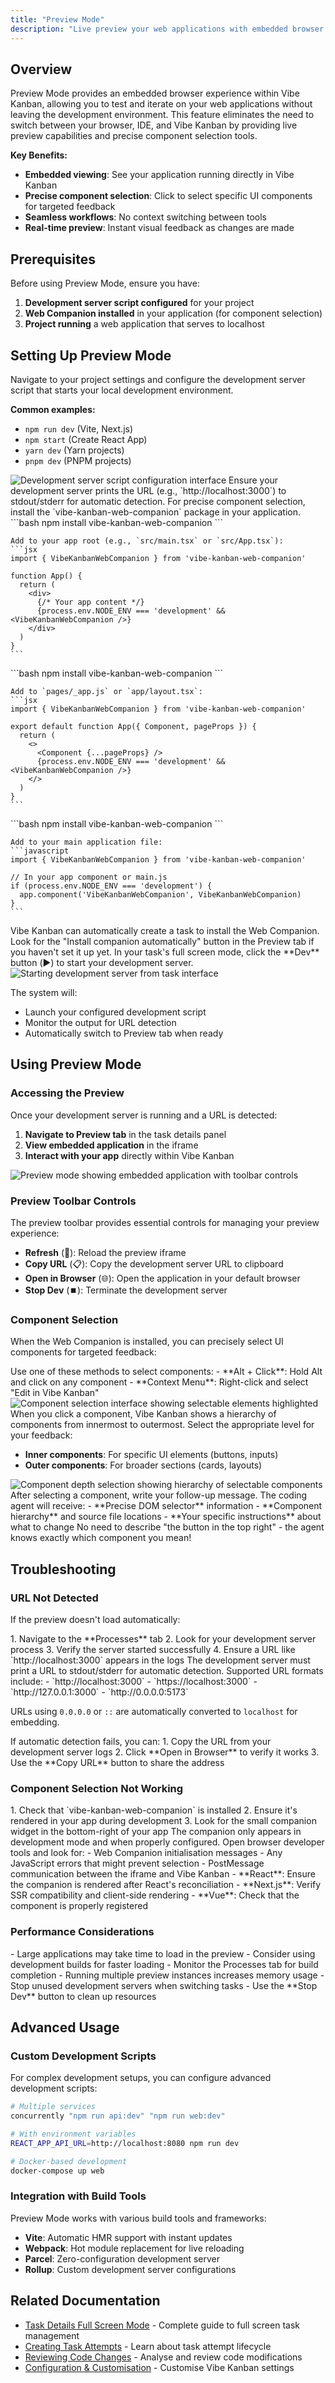 ```yaml
---
title: "Preview Mode"
description: "Live preview your web applications with embedded browser viewing and precise component selection for seamless development workflows"
---
```


## Overview

Preview Mode provides an embedded browser experience within Vibe Kanban, allowing you to test and iterate on your web applications without leaving the development environment. This feature eliminates the need to switch between your browser, IDE, and Vibe Kanban by providing live preview capabilities and precise component selection tools.

**Key Benefits:**
- **Embedded viewing**: See your application running directly in Vibe Kanban
- **Precise component selection**: Click to select specific UI components for targeted feedback
- **Seamless workflows**: No context switching between tools
- **Real-time preview**: Instant visual feedback as changes are made

## Prerequisites

Before using Preview Mode, ensure you have:

1. **Development server script configured** for your project
2. **Web Companion installed** in your application (for component selection)
3. **Project running** a web application that serves to localhost

## Setting Up Preview Mode

<Steps>
<Step title="Configure Development Server Script">
  Navigate to your project settings and configure the development server script that starts your local development environment.

  **Common examples:**
  - `npm run dev` (Vite, Next.js)
  - `npm start` (Create React App)
  - `yarn dev` (Yarn projects)
  - `pnpm dev` (PNPM projects)

  <Frame>
  <!-- Placeholder for development server configuration screenshot -->
  <img src="/images/preview-mode-dev-script-config.png" alt="Development server script configuration interface" />
  </Frame>

  <Tip>
  Ensure your development server prints the URL (e.g., `http://localhost:3000`) to stdout/stderr for automatic detection.
  </Tip>
</Step>

<Step title="Install Web Companion">
  For precise component selection, install the `vibe-kanban-web-companion` package in your application.

  <Tabs>
  <Tab title="React/Vite">
    ```bash
    npm install vibe-kanban-web-companion
    ```

    Add to your app root (e.g., `src/main.tsx` or `src/App.tsx`):
    ```jsx
    import { VibeKanbanWebCompanion } from 'vibe-kanban-web-companion'

    function App() {
      return (
        <div>
          {/* Your app content */}
          {process.env.NODE_ENV === 'development' && <VibeKanbanWebCompanion />}
        </div>
      )
    }
    ```
  </Tab>

  <Tab title="Next.js">
    ```bash
    npm install vibe-kanban-web-companion
    ```

    Add to `pages/_app.js` or `app/layout.tsx`:
    ```jsx
    import { VibeKanbanWebCompanion } from 'vibe-kanban-web-companion'

    export default function App({ Component, pageProps }) {
      return (
        <>
          <Component {...pageProps} />
          {process.env.NODE_ENV === 'development' && <VibeKanbanWebCompanion />}
        </>
      )
    }
    ```
  </Tab>

  <Tab title="Vue.js">
    ```bash
    npm install vibe-kanban-web-companion
    ```

    Add to your main application file:
    ```javascript
    import { VibeKanbanWebCompanion } from 'vibe-kanban-web-companion'

    // In your app component or main.js
    if (process.env.NODE_ENV === 'development') {
      app.component('VibeKanbanWebCompanion', VibeKanbanWebCompanion)
    }
    ```
  </Tab>
  </Tabs>

  <Info>
  Vibe Kanban can automatically create a task to install the Web Companion. Look for the "Install companion automatically" button in the Preview tab if you haven't set it up yet.
  </Info>
</Step>

<Step title="Start Development Server">
  In your task's full screen mode, click the **Dev** button (▶️) to start your development server.

  <Frame>
  <!-- Placeholder for dev server start button screenshot -->
  <img src="/images/preview-mode-start-dev-server.png" alt="Starting development server from task interface" />
  </Frame>

  The system will:
  - Launch your configured development script
  - Monitor the output for URL detection
  - Automatically switch to Preview tab when ready
</Step>
</Steps>

## Using Preview Mode

### Accessing the Preview

Once your development server is running and a URL is detected:

1. **Navigate to Preview tab** in the task details panel
2. **View embedded application** in the iframe
3. **Interact with your app** directly within Vibe Kanban

<Frame>
<!-- Placeholder for preview mode interface screenshot -->
<img src="/images/preview-mode-interface.png" alt="Preview mode showing embedded application with toolbar controls" />
</Frame>

### Preview Toolbar Controls

The preview toolbar provides essential controls for managing your preview experience:

- **Refresh** (🔄): Reload the preview iframe
- **Copy URL** (📋): Copy the development server URL to clipboard
- **Open in Browser** (🌐): Open the application in your default browser
- **Stop Dev** (⏹️): Terminate the development server

### Component Selection

When the Web Companion is installed, you can precisely select UI components for targeted feedback:

<Steps>
<Step title="Activate Selection Mode">
  Use one of these methods to select components:
  - **Alt + Click**: Hold Alt and click on any component
  - **Context Menu**: Right-click and select "Edit in Vibe Kanban"

  <Frame>
  <!-- Placeholder for component selection screenshot -->
  <img src="/images/preview-mode-component-selection.png" alt="Component selection interface showing selectable elements highlighted" />
  </Frame>
</Step>

<Step title="Choose Component Depth">
  When you click a component, Vibe Kanban shows a hierarchy of components from innermost to outermost. Select the appropriate level for your feedback:

  - **Inner components**: For specific UI elements (buttons, inputs)
  - **Outer components**: For broader sections (cards, layouts)

  <Frame>
  <!-- Placeholder for component depth selection screenshot -->
  <img src="/images/preview-mode-component-depth.png" alt="Component depth selection showing hierarchy of selectable components" />
  </Frame>
</Step>

<Step title="Provide Targeted Feedback">
  After selecting a component, write your follow-up message. The coding agent will receive:
  - **Precise DOM selector** information
  - **Component hierarchy** and source file locations
  - **Your specific instructions** about what to change

  <Check>
  No need to describe "the button in the top right" - the agent knows exactly which component you mean!
  </Check>
</Step>
</Steps>

## Troubleshooting

### URL Not Detected

If the preview doesn't load automatically:

<AccordionGroup>
<Accordion title="Check Development Server Logs">
  1. Navigate to the **Processes** tab
  2. Look for your development server process
  3. Verify the server started successfully
  4. Ensure a URL like `http://localhost:3000` appears in the logs

  <Warning>
  The development server must print a URL to stdout/stderr for automatic detection.
  </Warning>
</Accordion>

<Accordion title="Verify URL Format">
  Supported URL formats include:
  - `http://localhost:3000`
  - `https://localhost:3000`
  - `http://127.0.0.1:3000`
  - `http://0.0.0.0:5173`

  URLs using `0.0.0.0` or `::` are automatically converted to `localhost` for embedding.
</Accordion>

<Accordion title="Manual URL Entry">
  If automatic detection fails, you can:
  1. Copy the URL from your development server logs
  2. Click **Open in Browser** to verify it works
  3. Use the **Copy URL** button to share the address
</Accordion>
</AccordionGroup>

### Component Selection Not Working

<AccordionGroup>
<Accordion title="Verify Web Companion Installation">
  1. Check that `vibe-kanban-web-companion` is installed
  2. Ensure it's rendered in your app during development
  3. Look for the small companion widget in the bottom-right of your app

  <Tip>
  The companion only appears in development mode and when properly configured.
  </Tip>
</Accordion>

<Accordion title="Check Browser Console">
  Open browser developer tools and look for:
  - Web Companion initialisation messages
  - Any JavaScript errors that might prevent selection
  - PostMessage communication between the iframe and Vibe Kanban
</Accordion>

<Accordion title="Framework-Specific Issues">
  - **React**: Ensure the companion is rendered after React's reconciliation
  - **Next.js**: Verify SSR compatibility and client-side rendering
  - **Vue**: Check that the component is properly registered
</Accordion>
</AccordionGroup>

### Performance Considerations

<AccordionGroup>
<Accordion title="iframe Responsiveness">
  - Large applications may take time to load in the preview
  - Consider using development builds for faster loading
  - Monitor the Processes tab for build completion
</Accordion>

<Accordion title="Memory Usage">
  - Running multiple preview instances increases memory usage
  - Stop unused development servers when switching tasks
  - Use the **Stop Dev** button to clean up resources
</Accordion>
</AccordionGroup>

## Advanced Usage

### Custom Development Scripts

For complex development setups, you can configure advanced development scripts:

```bash
# Multiple services
concurrently "npm run api:dev" "npm run web:dev"

# With environment variables
REACT_APP_API_URL=http://localhost:8080 npm run dev

# Docker-based development
docker-compose up web
```

### Integration with Build Tools

Preview Mode works with various build tools and frameworks:

- **Vite**: Automatic HMR support with instant updates
- **Webpack**: Hot module replacement for live reloading
- **Parcel**: Zero-configuration development server
- **Rollup**: Custom development server configurations

## Related Documentation

- [Task Details Full Screen Mode](/core-features/task-details-full-screen) - Complete guide to full screen task management
- [Creating Task Attempts](/core-features/creating-task-attempts) - Learn about task attempt lifecycle
- [Reviewing Code Changes](/core-features/reviewing-code-changes) - Analyse and review code modifications
- [Configuration & Customisation](/configuration-customisation/global-settings) - Customise Vibe Kanban settings
